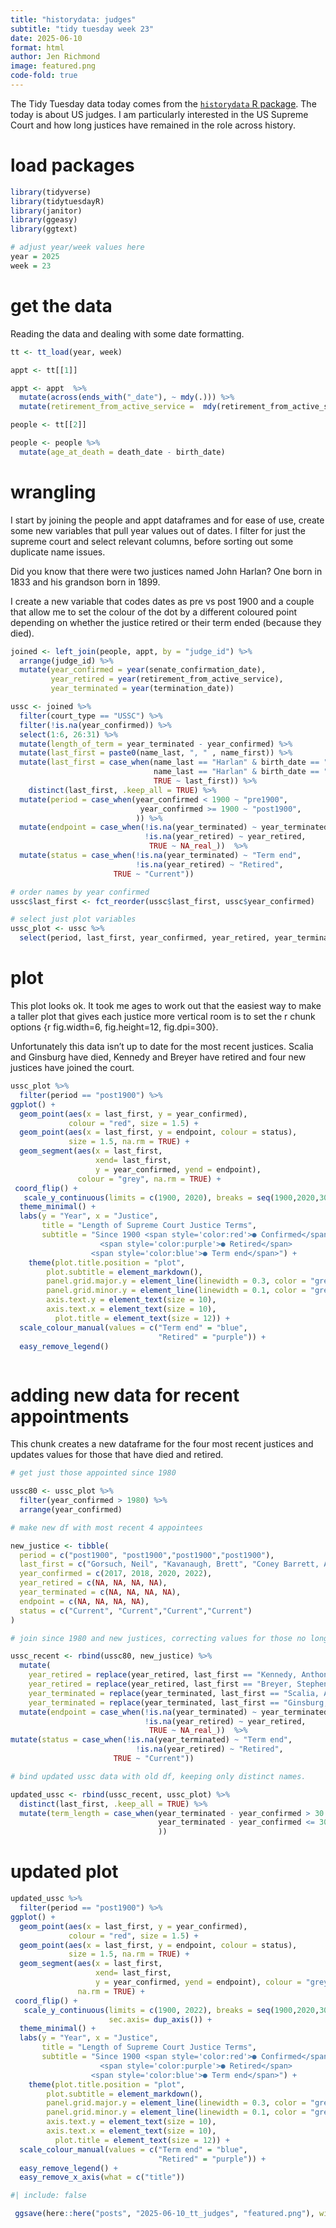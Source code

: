 ```yaml
---
title: "historydata: judges"
subtitle: "tidy tuesday week 23"
date: 2025-06-10
format: html
author: Jen Richmond
image: featured.png
code-fold: true
---
```


The Tidy Tuesday data today comes from the [`historydata` R package](https://github.com/ropensci/historydata). The today is about US judges. I am particularly interested in the US Supreme Court and how long justices have remained in the role across history. 

# load packages

```r
library(tidyverse)
library(tidytuesdayR)
library(janitor)
library(ggeasy)
library(ggtext)

# adjust year/week values here
year = 2025
week = 23
```

# get the data

Reading the data and dealing with some date formatting. 
```r

tt <- tt_load(year, week)

appt <- tt[[1]]

appt <- appt  %>%
  mutate(across(ends_with("_date"), ~ mdy(.))) %>%
  mutate(retirement_from_active_service =  mdy(retirement_from_active_service))

people <- tt[[2]]

people <- people %>%
  mutate(age_at_death = death_date - birth_date)

```


# wrangling

I start by joining the people and appt dataframes and for ease of use, create some new variables that pull year values out of dates. I filter for just the supreme court and select relevant columns, before sorting out some duplicate name issues. 

::: {.callout-note}

Did you know that there were two justices named John Harlan? One born in 1833 and his grandson born in 1899.

:::

I create a new variable that codes dates as pre vs post 1900 and a couple that allow me to set the colour of the dot by a different coloured point depending on whether the justice retired or their term ended (because they died). 

```r

joined <- left_join(people, appt, by = "judge_id") %>%
  arrange(judge_id) %>%
  mutate(year_confirmed = year(senate_confirmation_date), 
         year_retired = year(retirement_from_active_service), 
         year_terminated = year(termination_date))

ussc <- joined %>%
  filter(court_type == "USSC") %>%
  filter(!is.na(year_confirmed)) %>%
  select(1:6, 26:31) %>%
  mutate(length_of_term = year_terminated - year_confirmed) %>%
  mutate(last_first = paste0(name_last, ", " , name_first)) %>%
  mutate(last_first = case_when(name_last == "Harlan" & birth_date == "1833" ~ "I Harlan, John", 
                                name_last == "Harlan" & birth_date == "1899" ~ "II Harlan, John", 
                                TRUE ~ last_first)) %>%
    distinct(last_first, .keep_all = TRUE) %>%
  mutate(period = case_when(year_confirmed < 1900 ~ "pre1900", 
                             year_confirmed >= 1900 ~ "post1900", 
                            )) %>%
  mutate(endpoint = case_when(!is.na(year_terminated) ~ year_terminated, 
                              !is.na(year_retired) ~ year_retired,  
                               TRUE ~ NA_real_))  %>%                
  mutate(status = case_when(!is.na(year_terminated) ~ "Term end",
                            !is.na(year_retired) ~ "Retired", 
                       TRUE ~ "Current"))

# order names by year confirmed
ussc$last_first <- fct_reorder(ussc$last_first, ussc$year_confirmed) 

# select just plot variables
ussc_plot <- ussc %>%
  select(period, last_first, year_confirmed, year_retired, year_terminated, endpoint, status)

```


# plot

This plot looks ok. It took me ages to work out that the easiest way to make a taller plot that gives each justice more vertical room is to set the r chunk options {r fig.width=6, fig.height=12, fig.dpi=300}. 

Unfortunately this data isn't up to date for the most recent justices. Scalia and Ginsburg have died, Kennedy and Breyer have retired and four new justices have joined the court. 

```r

ussc_plot %>%
  filter(period == "post1900") %>%
ggplot() +
  geom_point(aes(x = last_first, y = year_confirmed), 
             colour = "red", size = 1.5) +
  geom_point(aes(x = last_first, y = endpoint, colour = status), 
             size = 1.5, na.rm = TRUE) +
  geom_segment(aes(x = last_first, 
                   xend= last_first, 
                   y = year_confirmed, yend = endpoint), 
               colour = "grey", na.rm = TRUE) +
 coord_flip() +
   scale_y_continuous(limits = c(1900, 2020), breaks = seq(1900,2020,30)) +
  theme_minimal() +
  labs(y = "Year", x = "Justice", 
       title = "Length of Supreme Court Justice Terms", 
       subtitle = "Since 1900 <span style='color:red'>● Confirmed</span> 
                    <span style='color:purple'>● Retired</span>
                  <span style='color:blue'>● Term end</span>") +
    theme(plot.title.position = "plot", 
        plot.subtitle = element_markdown(),
        panel.grid.major.y = element_line(linewidth = 0.3, color = "grey90"),
        panel.grid.minor.y = element_line(linewidth = 0.1, color = "grey95"),
        axis.text.y = element_text(size = 10),
        axis.text.x = element_text(size = 10), 
          plot.title = element_text(size = 12)) +
  scale_colour_manual(values = c("Term end" = "blue", 
                                 "Retired" = "purple")) +
  easy_remove_legend()



```

# adding new data for recent appointments

This chunk creates a new dataframe for the four most recent justices and updates values for those that have died and retired. 

```r


# get just those appointed since 1980

ussc80 <- ussc_plot %>%
  filter(year_confirmed > 1980) %>%
  arrange(year_confirmed)

# make new df with most recent 4 appointees

new_justice <- tibble(
  period = c("post1900", "post1900","post1900","post1900"),
  last_first = c("Gorsuch, Neil", "Kavanaugh, Brett", "Coney Barrett, Amy", "Brown Jackson, Ketanji"),
  year_confirmed = c(2017, 2018, 2020, 2022),
  year_retired = c(NA, NA, NA, NA), 
  year_terminated = c(NA, NA, NA, NA),
  endpoint = c(NA, NA, NA, NA),
  status = c("Current", "Current","Current","Current")
)

# join since 1980 and new justices, correcting values for those no longer serving

ussc_recent <- rbind(ussc80, new_justice) %>%
  mutate(
    year_retired = replace(year_retired, last_first == "Kennedy, Anthony", 2018), 
    year_retired = replace(year_retired, last_first == "Breyer, Stephen", 2022), 
    year_terminated = replace(year_terminated, last_first == "Scalia, Antonin", 2016),
    year_terminated = replace(year_terminated, last_first == "Ginsburg, Ruth", 2020)) %>%
  mutate(endpoint = case_when(!is.na(year_terminated) ~ year_terminated, 
                              !is.na(year_retired) ~ year_retired,  
                               TRUE ~ NA_real_))  %>%                
mutate(status = case_when(!is.na(year_terminated) ~ "Term end",
                            !is.na(year_retired) ~ "Retired", 
                       TRUE ~ "Current"))

# bind updated ussc data with old df, keeping only distinct names.

updated_ussc <- rbind(ussc_recent, ussc_plot) %>%
  distinct(last_first, .keep_all = TRUE) %>%
  mutate(term_length = case_when(year_terminated - year_confirmed > 30 ~ "long", 
                                 year_terminated - year_confirmed <= 30 ~ "short", 
                                 ))

```


# updated plot

```r
updated_ussc %>%
  filter(period == "post1900") %>%
ggplot() +
  geom_point(aes(x = last_first, y = year_confirmed), 
             colour = "red", size = 1.5) +
  geom_point(aes(x = last_first, y = endpoint, colour = status), 
             size = 1.5, na.rm = TRUE) +
  geom_segment(aes(x = last_first, 
                   xend= last_first, 
                   y = year_confirmed, yend = endpoint), colour = "grey", 
               na.rm = TRUE) +
 coord_flip() +
   scale_y_continuous(limits = c(1900, 2022), breaks = seq(1900,2020,30), 
                      sec.axis= dup_axis()) +
  theme_minimal() +
  labs(y = "Year", x = "Justice", 
       title = "Length of Supreme Court Justice Terms", 
       subtitle = "Since 1900 <span style='color:red'>● Confirmed</span> 
                    <span style='color:purple'>● Retired</span>
                  <span style='color:blue'>● Term end</span>") +
    theme(plot.title.position = "plot", 
        plot.subtitle = element_markdown(),
        panel.grid.major.y = element_line(linewidth = 0.3, color = "grey90"),
        panel.grid.minor.y = element_line(linewidth = 0.1, color = "grey95"),
        axis.text.y = element_text(size = 10),
        axis.text.x = element_text(size = 10), 
          plot.title = element_text(size = 12)) +
  scale_colour_manual(values = c("Term end" = "blue", 
                                 "Retired" = "purple")) +
  easy_remove_legend() +
  easy_remove_x_axis(what = c("title")) 


```



```r
#| include: false

 ggsave(here::here("posts", "2025-06-10_tt_judges", "featured.png"), width = 6, height = 12,  bg = "whitesmoke")


```
